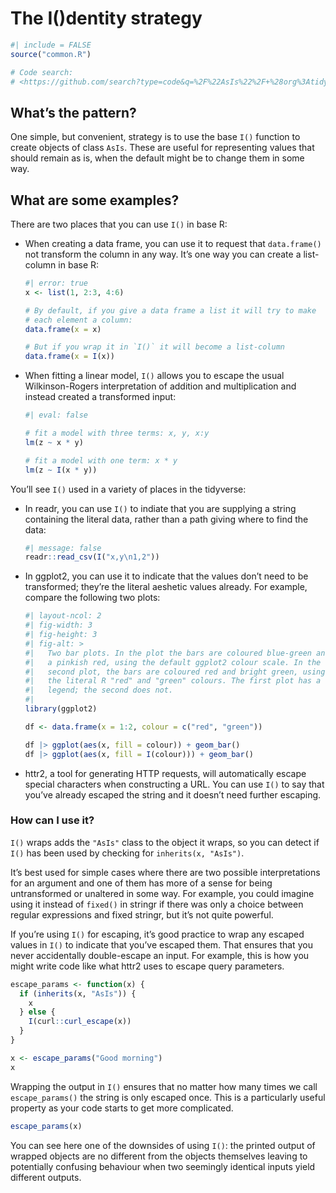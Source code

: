 # The I()dentity strategy {#sec-identity-strategy}

```r
#| include = FALSE
source("common.R")

# Code search:
# <https://github.com/search?type=code&q=%2F%22AsIs%22%2F+%28org%3Atidyverse+OR+org%3Ar-lib%29+language%3AR>
```

## What's the pattern?

One simple, but convenient, strategy is to use the base `I()` function to create objects of class `AsIs`.
These are useful for representing values that should remain as is, when the default might be to change them in some way.

## What are some examples?

There are two places that you can use `I()` in base R:

-   When creating a data frame, you can use it to request that `data.frame()` not transform the column in any way.
    It's one way you can create a list-column in base R:

    ```r
    #| error: true
    x <- list(1, 2:3, 4:6)

    # By default, if you give a data frame a list it will try to make
    # each element a column:
    data.frame(x = x)

    # But if you wrap it in `I()` it will become a list-column
    data.frame(x = I(x))
    ```

-   When fitting a linear model, `I()` allows you to escape the usual Wilkinson-Rogers interpretation of addition and multiplication and instead created a transformed input:

    ```r
    #| eval: false

    # fit a model with three terms: x, y, x:y
    lm(z ~ x * y)

    # fit a model with one term: x * y
    lm(z ~ I(x * y))
    ```

You'll see `I()` used in a variety of places in the tidyverse:

-   In readr, you can use `I()` to indiate that you are supplying a string containing the literal data, rather than a path giving where to find the data:

    ```r
    #| message: false
    readr::read_csv(I("x,y\n1,2"))
    ```

-   In ggplot2, you can use it to indicate that the values don't need to be transformed; they're the literal aeshetic values already.
    For example, compare the following two plots:

    ```r
    #| layout-ncol: 2
    #| fig-width: 3
    #| fig-height: 3
    #| fig-alt: >
    #|   Two bar plots. In the plot the bars are coloured blue-green and
    #|   a pinkish red, using the default ggplot2 colour scale. In the 
    #|   second plot, the bars are coloured red and bright green, using
    #|   the literal R "red" and "green" colours. The first plot has a
    #|   legend; the second does not.
    #|   
    library(ggplot2)
      
    df <- data.frame(x = 1:2, colour = c("red", "green"))

    df |> ggplot(aes(x, fill = colour)) + geom_bar()
    df |> ggplot(aes(x, fill = I(colour))) + geom_bar()
    ```

-   httr2, a tool for generating HTTP requests, will automatically escape special characters when constructing a URL.
    You can use `I()` to say that you've already escaped the string and it doesn't need further escaping.

### How can I use it?

`I()` wraps adds the `"AsIs"` class to the object it wraps, so you can detect if `I()` has been used by checking for `inherits(x, "AsIs")`.

It's best used for simple cases where there are two possible interpretations for an argument and one of them has more of a sense for being untransformed or unaltered in some way.
For example, you could imagine using it instead of `fixed()` in stringr if there was only a choice between regular expressions and fixed stringr, but it's not quite powerful.

If you're using `I()` for escaping, it's good practice to wrap any escaped values in `I()` to indicate that you've escaped them.
That ensures that you never accidentally double-escape an input.
For example, this is how you might write code like what httr2 uses to escape query parameters.

```r
escape_params <- function(x) {
  if (inherits(x, "AsIs")) {
    x
  } else {
    I(curl::curl_escape(x))
  }
}

x <- escape_params("Good morning")
x
```

Wrapping the output in `I()` ensures that no matter how many times we call `escape_params()` the string is only escaped once.
This is a particularly useful property as your code starts to get more complicated.

```r
escape_params(x)
```

You can see here one of the downsides of using `I()`: the printed output of wrapped objects are no different from the objects themselves leaving to potentially confusing behaviour when two seemingly identical inputs yield different outputs.
